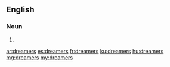==English==

===Noun===
{{head|en|plural}}

# {{plural of|dreamer|lang=en}}

[[ar:dreamers]]
[[es:dreamers]]
[[fr:dreamers]]
[[ku:dreamers]]
[[hu:dreamers]]
[[mg:dreamers]]
[[my:dreamers]]
